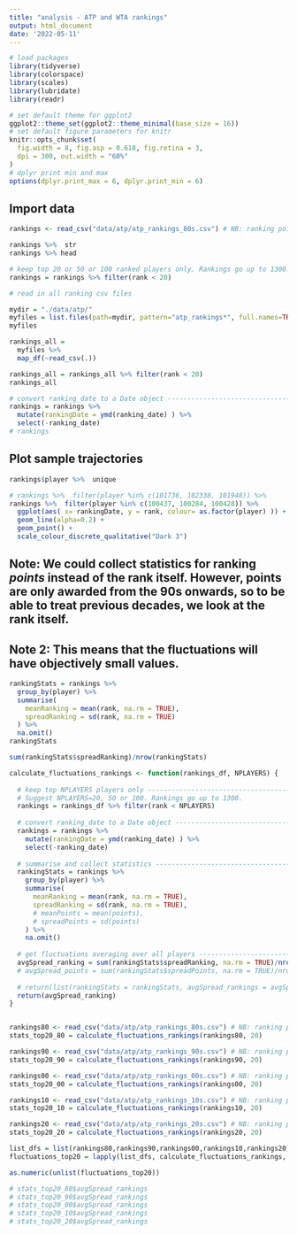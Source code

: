 ```yaml
---
title: "analysis - ATP and WTA rankings"
output: html_document
date: '2022-05-11'
---
```


```r
# load packages
library(tidyverse)
library(colorspace)
library(scales)
library(lubridate)
library(readr)

# set default theme for ggplot2
ggplot2::theme_set(ggplot2::theme_minimal(base_size = 16))
# set default figure parameters for knitr
knitr::opts_chunk$set(
  fig.width = 8, fig.asp = 0.618, fig.retina = 3,
  dpi = 300, out.width = "60%"
)
# dplyr print min and max
options(dplyr.print_max = 6, dplyr.print_min = 6)
```

## Import data

```r
rankings <- read_csv("data/atp/atp_rankings_80s.csv") # NB: ranking points are given from 90s onwards.

rankings %>%  str
rankings %>% head

# keep top 20 or 50 or 100 ranked players only. Rankings go up to 1300.
rankings = rankings %>% filter(rank < 20)

```

```r
# read in all ranking csv files

mydir = "./data/atp/"
myfiles = list.files(path=mydir, pattern="atp_rankings*", full.names=TRUE)
myfiles 

rankings_all =  
  myfiles %>% 
  map_df(~read_csv(.))

rankings_all = rankings_all %>% filter(rank < 20)
rankings_all
```


```r
# convert ranking_date to a Date object -------------------------------------
rankings = rankings %>% 
  mutate(rankingDate = ymd(ranking_date) ) %>% 
  select(-ranking_date)
# rankings

```
## Plot sample trajectories
```r
rankings$player %>%  unique

# rankings %>%  filter(player %in% c(101736, 102338, 101948)) %>% 
rankings %>%  filter(player %in% c(100437, 100284, 100428)) %>% 
  ggplot(aes( x= rankingDate, y = rank, colour= as.factor(player) )) +
  geom_line(alpha=0.2) +
  geom_point() +
  scale_colour_discrete_qualitative("Dark 3")
```
## Note: We could collect statistics for ranking *points* instead of the rank itself. However, points are only awarded from the 90s onwards, so to be able to treat previous decades, we look at the rank itself.
## Note 2: This means that the fluctuations will have objectively small values. 

```r
rankingStats = rankings %>%  
  group_by(player) %>% 
  summarise(
    meanRanking = mean(rank, na.rm = TRUE),
    spreadRanking = sd(rank, na.rm = TRUE)
  ) %>% 
  na.omit()
rankingStats 

sum(rankingStats$spreadRanking)/nrow(rankingStats)

```

```r
calculate_fluctuations_rankings <- function(rankings_df, NPLAYERS) {
  
  # keep top NPLAYERS players only -------------------------------------
  # Suggest NPLAYERS=20, 50 or 100. Rankings go up to 1300.
  rankings = rankings_df %>% filter(rank < NPLAYERS)
  
  # convert ranking_date to a Date object -------------------------------------
  rankings = rankings %>% 
    mutate(rankingDate = ymd(ranking_date) ) %>% 
    select(-ranking_date)
  
  # summarise and collect statistics -------------------------------------
  rankingStats = rankings %>%  
    group_by(player) %>% 
    summarise(
      meanRanking = mean(rank, na.rm = TRUE),
      spreadRanking = sd(rank, na.rm = TRUE),
      # meanPoints = mean(points),
      # spreadPoints = sd(points)
    ) %>% 
    na.omit() 
  
  # get fluctuations averaging over all players -------------------------------------
  avgSpread_ranking = sum(rankingStats$spreadRanking, na.rm = TRUE)/nrow(rankingStats)
  # avgSpread_points = sum(rankingStats$spreadPoints, na.rm = TRUE)/nrow(rankingStats)
  
  # return(list(rankingStats = rankingStats, avgSpread_rankings = avgSpread_ranking))
  return(avgSpread_ranking)
}


rankings80 <- read_csv("data/atp/atp_rankings_80s.csv") # NB: ranking points are given from 90s onwards.
stats_top20_80 = calculate_fluctuations_rankings(rankings80, 20)

rankings90 <- read_csv("data/atp/atp_rankings_90s.csv") # NB: ranking points are given from 90s onwards.
stats_top20_90 = calculate_fluctuations_rankings(rankings90, 20)

rankings00 <- read_csv("data/atp/atp_rankings_00s.csv") # NB: ranking points are given from 90s onwards.
stats_top20_00 = calculate_fluctuations_rankings(rankings00, 20)

rankings10 <- read_csv("data/atp/atp_rankings_10s.csv") # NB: ranking points are given from 90s onwards.
stats_top20_10 = calculate_fluctuations_rankings(rankings10, 20)

rankings20 <- read_csv("data/atp/atp_rankings_20s.csv") # NB: ranking points are given from 90s onwards.
stats_top20_20 = calculate_fluctuations_rankings(rankings20, 20)
```
```r

list_dfs = list(rankings80,rankings90,rankings00,rankings10,rankings20)
fluctuations_top20 = lapply(list_dfs, calculate_fluctuations_rankings, 20)

as.numeric(unlist(fluctuations_top20))

# stats_top20_80$avgSpread_rankings
# stats_top20_90$avgSpread_rankings
# stats_top20_00$avgSpread_rankings
# stats_top20_10$avgSpread_rankings
# stats_top20_20$avgSpread_rankings
```

